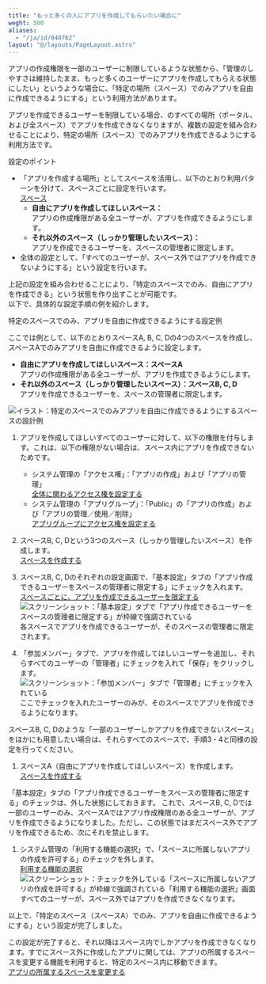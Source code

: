```yaml
---
title: "もっと多くの人にアプリを作成してもらいたい場合に"
weght: 500
aliases:
  - "/ja/id/040762"
layout: "@/layouts/PageLayout.astro"
---
```




アプリの作成権限を一部のユーザーに制限しているような状態から、「管理のしやすさは維持したまま、もっと多くのユーザーにアプリを作成してもらえる状態にしたい」というような場合に、「特定の場所（スペース）でのみアプリを自由に作成できるようにする」という利用方法があります。

アプリを作成できるユーザーを制限している場合、<Kintone />のすべての場所（ポータル、および全スペース）でアプリを作成できなくなりますが、複数の設定を組み合わせることにより、特定の場所（スペース）でのみアプリを作成できるようにする利用方法です。

<Heading id="admin_tips_limit_app_creation_space_10">設定のポイント</Heading>

* 「アプリを作成する場所」としてスペースを活用し、以下のとおり利用パターンを分けて、スペースごとに設定を行います。  
  [スペース](/k/ja/id/040691.html)
  * **自由にアプリを作成してほしいスペース：**  
    アプリの作成権限がある全ユーザーが、アプリを作成できるようにします。
  * **それ以外のスペース（しっかり管理したいスペース）：**  
  アプリを作成できるユーザーを、スペースの管理者に限定します。
* <Kintone />全体の設定として、「すべてのユーザーが、スペース外ではアプリを作成できないようにする」という設定を行います。  

上記の設定を組み合わせることにより、「特定のスペースでのみ、自由にアプリを作成できる」という状態を作り出すことが可能です。  
以下で、具体的な設定手順の例を紹介します。

<Heading id="admin_tips_limit_app_creation_space_20">特定のスペースでのみ、アプリを自由に作成できるようにする設定例</Heading>

ここでは例として、以下のとおりスペースA, B, C, Dの4つのスペースを作成し、スペースAでのみアプリを自由に作成できるように設定します。

* **自由にアプリを作成してほしいスペース：スペースA**  
  アプリの作成権限がある全ユーザーが、アプリを作成できるようにします。
* **それ以外のスペース（しっかり管理したいスペース）：スペースB, C, D**  
  アプリを作成できるユーザーを、スペースの管理者に限定します。
<Img src="/k/kintone/img-ja/limit_app_creation_space_03.png" alt="イラスト：特定のスペースでのみアプリを自由に作成できるようにするスペースの設計例" />

1. アプリを作成してほしいすべてのユーザーに対して、以下の権限を付与します。これは、以下の権限がない場合は、スペース内にアプリを作成できないためです。  
   * <Kintone />システム管理の「アクセス権」：「アプリの作成」および「アプリの管理」  
    [<Kintone />全体に関わるアクセス権を設定する](/k/ja/id/040867.html)
   * <Kintone />システム管理の「アプリグループ」：「Public」の「アプリの作成」および「アプリの管理／使用／削除」  
   [アプリグループにアクセス権を設定する](/k/ja/id/04025.html)

1. スペースB, C, Dという3つのスペース（しっかり管理したいスペース）を作成します。  
  [スペースを作成する](/k/ja/id/040692.html)

1. スペースB, C, Dのそれぞれの設定画面で、「基本設定」タブの「アプリ作成できるユーザーをスペースの管理者に限定する」にチェックを入れます。  
  [スペースごとに、アプリを作成できるユーザーを限定する](/k/ja/id/040695.html)  
   <Img src="/k/kintone/img-ja/limit_app_creation_space_01.png" alt="スクリーンショット：「基本設定」タブで「アプリ作成できるユーザーをスペースの管理者に限定する」が枠線で強調されている" />
  各スペースでアプリを作成できるユーザーが、そのスペースの管理者に限定されます。

1. 「参加メンバー」タブで、アプリを作成してほしいユーザーを追加し、それらすべてのユーザーの「管理者」にチェックを入れて「保存」をクリックします。
   <Img src="/k/kintone/img-ja/limit_app_creation_space_02.png" alt="スクリーンショット：「参加メンバー」タブで「管理者」にチェックを入れている" />
  ここでチェックを入れたユーザーのみが、そのスペースでアプリを作成できるようになります。
<Note>

スペースB, C, Dのような「一部のユーザーしかアプリを作成できないスペース」をほかにも用意したい場合は、それらすべてのスペースで、手順3・4と同様の設定を行ってください。
</Note>

1. スペースA（自由にアプリを作成してほしいスペース）を作成します。  
  [スペースを作成する](/k/ja/id/040692.html)
<Note>

「基本設定」タブの「アプリ作成できるユーザーをスペースの管理者に限定する」のチェックは、外した状態にしておきます。
</Note>
これで、スペースB, C, Dでは一部のユーザーのみ、スペースAではアプリ作成権限のある全ユーザーが、アプリを作成できるようになりました。ただし、この状態ではまだスペース外でアプリを作成できるため、次にそれを禁止します。

1. <Kintone />システム管理の「利用する機能の選択」で、「スペースに所属しないアプリの作成を許可する」のチェックを外します。  
  [利用する機能の選択](/k/ja/id/04031.html)
   <Img src="/k/kintone/img-ja/limit_app_creation_space_04.png" alt="スクリーンショット：チェックを外している「スペースに所属しないアプリの作成を許可する」が枠線で強調されている「利用する機能の選択」画面" />
  すべてのユーザーが、スペース外ではアプリを作成できなくなります。

以上で、「特定のスペース（スペースA）でのみ、アプリを自由に作成できるようにする」という設定が完了しました。

<Hint>

この設定が完了すると、それ以降はスペース内でしかアプリを作成できなくなります。すでにスペース外に作成したアプリに関しては、アプリの所属するスペースを変更する機能を利用すると、特定のスペース内に移動できます。  
[アプリの所属するスペースを変更する](/k/ja/id/040492.html)

</Hint>
